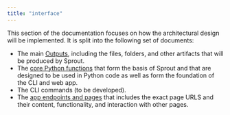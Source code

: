 ```yaml
---
title: "interface"
---
```


This section of the documentation focuses on how the architectural
design will be implemented. It is split into the following set of
documents:

-   The main [Outputs](outputs.qmd), including the files, folders, and
    other artifacts that will be produced by Sprout.
-   The [core Python functions](python-functions.qmd) that form the
    basis of Sprout and that are designed to be used in Python code as
    well as form the foundation of the CLI and web app.
-   The CLI commands (to be developed).
-   The [app endpoints and pages](app-urls.qmd) that includes the exact
    page URLS and their content, functionality, and interaction with
    other pages.
